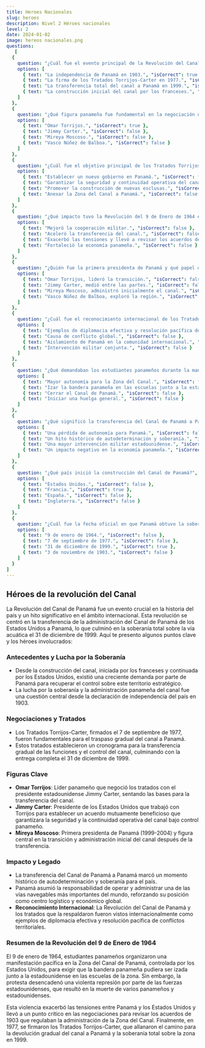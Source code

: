 ```yaml
---
title: Heroes Nacionales
slug: heroes
description: Nivel 2 Héroes nacionales
level: 2
date: 2024-01-02
image: hereos nacionales.png
questions:
   [
  {
    question: "¿Cuál fue el evento principal de la Revolución del Canal de Panamá?",
    options: [
      { text: "La independencia de Panamá en 1903.", "isCorrect": true },
      { text: "La firma de los Tratados Torrijos-Carter en 1977.", "isCorrect": false },
      { text: "La transferencia total del canal a Panamá en 1999.", "isCorrect": false },
      { text: "La construcción inicial del canal por los franceses.", "isCorrect": false }
    ]
  },
  {
    question: "¿Qué figura panameña fue fundamental en la negociación de los Tratados Torrijos-Carter?",
    options: [
      { text: "Omar Torrijos.", "isCorrect": true },
      { text: "Jimmy Carter.", "isCorrect": false },
      { text: "Mireya Moscoso.", "isCorrect": false },
      { text: "Vasco Núñez de Balboa.", "isCorrect": false }
    ]
  },
  {
    question: "¿Cuál fue el objetivo principal de los Tratados Torrijos-Carter?",
    options: [
      { text: "Establecer un nuevo gobierno en Panamá.", "isCorrect": false },
      { text: "Garantizar la seguridad y continuidad operativa del canal bajo control panameño.", "isCorrect": true },
      { text: "Promover la construcción de nuevas esclusas.", "isCorrect": false },
      { text: "Anexar la Zona del Canal a Panamá.", "isCorrect": false }
    ]
  },
  {
    question: "¿Qué impacto tuvo la Revolución del 9 de Enero de 1964 en las relaciones entre Panamá y los Estados Unidos?",
    options: [
      { text: "Mejoró la cooperación militar.", "isCorrect": false },
      { text: "Aceleró la transferencia del canal.", "isCorrect": false },
      { text: "Exacerbó las tensiones y llevó a revisar los acuerdos de 1903.", "isCorrect": true },
      { text: "Fortaleció la economía panameña.", "isCorrect": false }
    ]
  },
  {
    question: "¿Quién fue la primera presidenta de Panamá y qué papel desempeñó después de la transferencia del canal?",
    options: [
      { text: "Omar Torrijos, lideró la transición.", "isCorrect": false },
      { text: "Jimmy Carter, medió entre las partes.", "isCorrect": false },
      { text: "Mireya Moscoso, administró inicialmente el canal.", "isCorrect": true },
      { text: "Vasco Núñez de Balboa, exploró la región.", "isCorrect": false }
    ]
  },
  {
    question: "¿Cuál fue el reconocimiento internacional de los Tratados Torrijos-Carter?",
    options: [
      { text: "Ejemplos de diplomacia efectiva y resolución pacífica de conflictos territoriales.", "isCorrect": true },
      { text: "Causa de conflicto global.", "isCorrect": false },
      { text: "Aislamiento de Panamá en la comunidad internacional.", "isCorrect": false },
      { text: "Intervención militar conjunta.", "isCorrect": false }
    ]
  },
  {
    question: "¿Qué demandaban los estudiantes panameños durante la manifestación del 9 de enero de 1964?",
    options: [
      { text: "Mayor autonomía para la Zona del Canal.", "isCorrect": false },
      { text: "Izar la bandera panameña en las escuelas junto a la estadounidense.", "isCorrect": true },
      { text: "Cerrar el Canal de Panamá.", "isCorrect": false },
      { text: "Iniciar una huelga general.", "isCorrect": false }
    ]
  },
  {
    question: "¿Qué significó la transferencia del Canal de Panamá a Panamá?",
    options: [
      { text: "Una pérdida de autonomía para Panamá.", "isCorrect": false },
      { text: "Un hito histórico de autodeterminación y soberanía.", "isCorrect": true },
      { text: "Una mayor intervención militar estadounidense.", "isCorrect": false },
      { text: "Un impacto negativo en la economía panameña.", "isCorrect": false }
    ]
  },
  {
    question: "¿Qué país inició la construcción del Canal de Panamá?",
    options: [
      { text: "Estados Unidos.", "isCorrect": false },
      { text: "Francia.", "isCorrect": true },
      { text: "España.", "isCorrect": false },
      { text: "Inglaterra.", "isCorrect": false }
    ]
  },
  {
    question: "¿Cuál fue la fecha oficial en que Panamá obtuvo la soberanía total sobre el Canal de Panamá?",
    options: [
      { text: "9 de enero de 1964.", "isCorrect": false },
      { text: "7 de septiembre de 1977.", "isCorrect": false },
      { text: "31 de diciembre de 1999.", "isCorrect": true },
      { text: "3 de noviembre de 1903.", "isCorrect": false }
    ]
  }
]
---
```


## Héroes de la revolución del Canal 

La Revolución del Canal de Panamá fue un evento crucial en la historia del país y un hito significativo en el ámbito internacional. Esta revolución se centró en la transferencia de la administración del Canal de Panamá de los Estados Unidos a Panamá, lo que culminó en la soberanía total sobre la vía acuática el 31 de diciembre de 1999. Aquí te presento algunos puntos clave y los héroes involucrados:

### Antecedentes y Lucha por la Soberanía

- Desde la construcción del canal, iniciada por los franceses y continuada por los Estados Unidos, existió una creciente demanda por parte de Panamá para recuperar el control sobre este territorio estratégico.
- La lucha por la soberanía y la administración panameña del canal fue una cuestión central desde la declaración de independencia del país en 1903.

### Negociaciones y Tratados

- Los Tratados Torrijos-Carter, firmados el 7 de septiembre de 1977, fueron fundamentales para el traspaso gradual del canal a Panamá.
- Estos tratados establecieron un cronograma para la transferencia gradual de las funciones y el control del canal, culminando con la entrega completa el 31 de diciembre de 1999.

### Figuras Clave

- **Omar Torrijos**: Líder panameño que negoció los tratados con el presidente estadounidense Jimmy Carter, sentando las bases para la transferencia del canal.
- **Jimmy Carter**: Presidente de los Estados Unidos que trabajó con Torrijos para establecer un acuerdo mutuamente beneficioso que garantizara la seguridad y la continuidad operativa del canal bajo control panameño.
- **Mireya Moscoso**: Primera presidenta de Panamá (1999-2004) y figura central en la transición y administración inicial del canal después de la transferencia.

### Impacto y Legado

- La transferencia del Canal de Panamá a Panamá marcó un momento histórico de autodeterminación y soberanía para el país.
- Panamá asumió la responsabilidad de operar y administrar una de las vías navegables más importantes del mundo, reforzando su posición como centro logístico y económico global.
- **Reconocimiento Internacional**: La Revolución del Canal de Panamá y los tratados que la respaldaron fueron vistos internacionalmente como ejemplos de diplomacia efectiva y resolución pacífica de conflictos territoriales.

### Resumen de la Revolución del 9 de Enero de 1964

El 9 de enero de 1964, estudiantes panameños organizaron una manifestación pacífica en la Zona del Canal de Panamá, controlada por los Estados Unidos, para exigir que la bandera panameña pudiera ser izada junto a la estadounidense en las escuelas de la zona. Sin embargo, la protesta desencadenó una violenta represión por parte de las fuerzas estadounidenses, que resultó en la muerte de varios panameños y estadounidenses.

Esta violencia exacerbó las tensiones entre Panamá y los Estados Unidos y llevó a un punto crítico en las negociaciones para revisar los acuerdos de 1903 que regulaban la administración de la Zona del Canal. Finalmente, en 1977, se firmaron los Tratados Torrijos-Carter, que allanaron el camino para la devolución gradual del canal a Panamá y la soberanía total sobre la zona en 1999.


<MyComponent level={2} client:only="react" />
